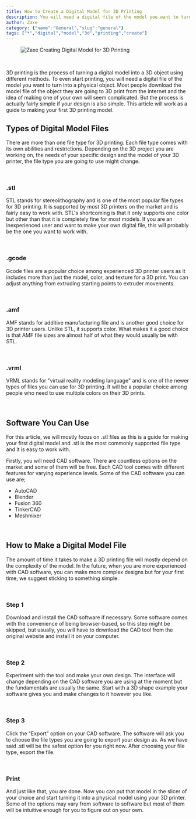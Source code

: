 ```yaml
---
title: How to Create a Digital Model for 3D Printing
description: You will need a digital file of the model you want to turn into a physical object. Most people download the model file of the object they are going to 3D print.
author: Zaxe
category: {"name":"General","slug":"general"}
tags: ["*","digital","model","3d","printing","create"]
---
```


<Aligned>

<figure className="w-full flex justify-center items-center">
<img className="w-full h-full max-w-sm rounded-xl overflow-hidden shadow-xl" alt="Zaxe Creating Digital Model for 3D Printing" src="https://cdn.zaxe.com/knowledge-base/posts/how-to-create-a-digital-model-for-3d-printing/img/how-to-create-a-3d-model-for-printing-thumbnail.webp"/>
</figure>

<br/>

3D printing is the process of turning a digital model into a 3D object using different methods. To even start printing, you will need a digital file of the model you want to turn into a physical object. Most people download the model file of the object they are going to 3D print from the internet and the idea of making one of your own will seem complicated. But the process is actually fairly simple if your design is also simple. This article will work as a guide to making your first 3D printing model. 

## Types of Digital Model Files

There are more than one file type for 3D printing. Each file type comes with its own abilities and restrictions. Depending on the 3D project you are working on, the needs of your specific design and the model of your 3D printer, the file type you are going to use might change. 

<br/>

### .stl

STL stands for stereolithography and is one of the most popular file types for 3D printing. It is supported by most 3D printers on the market and is fairly easy to work with. STL's shortcoming is that it only supports one color but other than that it is completely fine for most models. If you are an inexperienced user and want to make your own digital file, this will probably be the one you want to work with. 

<br/>

### .gcode

Gcode files are a popular choice among experienced 3D printer users as it includes more than just the model, color, and texture for a 3D print. You can adjust anything from extruding starting points to extruder movements. 

<br/>

### .amf

AMF stands for additive manufacturing file and is another good choice for 3D printer users. Unlike STL, it supports color. What makes it a good choice is that AMF file sizes are almost half of what they would usually be with STL. 

<br/>

### .vrml

VRML stands for "virtual reality modeling language" and is one of the newer types of files you can use for 3D printing. It will be a popular choice among people who need to use multiple colors on their 3D prints.

<br/>

## Software You Can Use 

For this article, we will mostly focus on .stl files as this is a guide for making your first digital model and .stl is the most commonly supported file type and it is easy to work with. 

Firstly, you will need CAD software. There are countless options on the market and some of them will be free. Each CAD tool comes with different features for varying experience levels. Some of the CAD software you can use are; 

- AutoCAD
- Blender
- Fusion 360 
- TinkerCAD
- Meshmixer

<br/>

## How to Make a Digital Model File 

The amount of time it takes to make a 3D printing file will mostly depend on the complexity of the model. In the future, when you are more experienced with CAD software, you can make more complex designs but for your first time, we suggest sticking to something simple. 

<br/>

### Step <span className="list-number">1</span>

Download and install the CAD software if necessary. Some software comes with the convenience of being browser-based, so this step might be skipped, but usually, you will have to download the CAD tool from the original website and install it on your computer. 

<br/>

### Step <span className="list-number">2</span>

Experiment with the tool and make your own design. The interface will change depending on the CAD software you are using at the moment but the fundamentals are usually the same. Start with a 3D shape example your software gives you and make changes to it however you like. 

<br/>

### Step <span className="list-number">3</span>

Click the “Export” option on your CAD software. The software will ask you to choose the file types you are going to export your design as. As we have said .stl will be the safest option for you right now. After choosing your file type, export the file.

<br/>

### <span className="list-number">Print</span>

And just like that, you are done. Now you can put that model in the slicer of your choice and start turning it into a physical model using your 3D printer. Some of the options may vary from software to software but most of them will be intuitive enough for you to figure out on your own. 
</Aligned>


